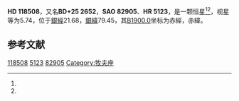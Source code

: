 {{Starbox begin
| name = HD 118508
}}
{{Starbox observe
| epoch = [[J2000.0|J2000.0]]
| constell = [[牧夫座|牧夫座]]
| 星官 = 
| ra = {{RA|13|36|59.1}}<ref name=SIMBAD>{{cite web
 | url=http://simbad.u-strasbg.fr/simbad/sim-id?Ident=HR+5123
 | title=Pulsating variable Star
 | publisher=Centre de Données astronomiques de Strasbourg
 | work=SIMBAD
 | accessdate=2012-07-13
 | archive-date=2016-03-16
 | archive-url=https://web.archive.org/web/20160316231709/http://simbad.u-strasbg.fr/simbad/sim-id?Ident=HR+5123
 | dead-url=no
 }}</ref><ref name=DATA>{{cite web
 | url=http://vizier.u-strasbg.fr/viz-bin/VizieR-5?-out.add=.&-source=5050&-corr=PK=HR&-out.max=9999&HR=5123
 | title=VizieR Detailed Page
 | accessdate=2012-07-13
 | archive-date=2016-03-05
 | archive-url=https://web.archive.org/web/20160305042221/http://vizier.u-strasbg.fr/viz-bin/VizieR-5?-out.add=.&-source=5050&-corr=PK=HR&-out.max=9999&HR=5123
 | dead-url=no
 }}</ref>
| dec = {{DEC|+24|36|48}}<ref name=SIMBAD /><ref name=DATA />
| appmag_v = 5.74<ref name=SIMBAD /><ref name=DATA />
}}
{{Starbox character
| class = M2III<ref name=SIMBAD /><ref name=DATA />
| b-v = 1.55<ref name=SIMBAD /><ref name=DATA />
| u-b = 1.85<ref name=SIMBAD /><ref name=DATA />
| r-i = <ref name=SIMBAD /><ref name=DATA />
| variable = 
}}
{{Starbox astrometry
| radial_v = 1.85
| prop_mo_ra = -31
| parallax = 
| p_error = 
}}
{{Starbox catalog
| names =BD+25 2652，[[SAO星表|SAO]] 82905，[[HD星表|HD]] 118508，[[HR星表|HR]] 5123}}
{{Starbox reference |Simbad=HR+5123}}
{{Starbox end}}

'''HD 118508'''，又名'''BD+25 2652'''，'''SAO 82905'''、'''HR 5123'''，是一颗恒星<ref name=SIMBAD /><ref name=DATA />，视星等为5.74，位于[[銀道座標系|銀經]]21.68，[[銀道座標系|銀緯]]79.45，其[[B1900.0|B1900.0]]坐标为赤經{{RA|13|32|16.7}}，赤緯{{DEC|+25|79.45|24}}。

== 参考文献 ==
{{reflist}}

{{牧夫座恒星}}
{{star-stub}}

[[Category:HD和HDE天體|118508]]
[[Category:HR天體|5123]]
[[Category:SAO天體|82905]]
[[Category:牧夫座|Category:牧夫座]]
